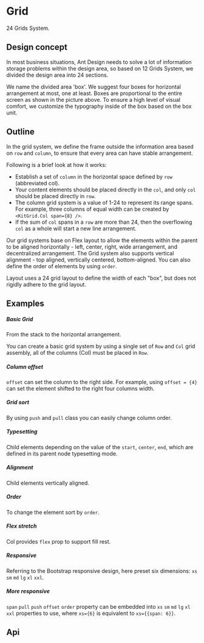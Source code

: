 
<Meta of={KitGridStories} />

<style>
{`
    .ant-row .col-demo {
        background: #1677ff;
        min-height: 40px;
        line-height: 40px;
        color: #fff;
        text-align: center;
        border-radius: 0;
    }

    .col-demo.odd {
        background: #1677ffbf;
    }

    .col-demo.odd.higher {
        min-height: 60px;
        line-height: 60px;
    }
`}
</style>

# Grid

24 Grids System.

## Design concept

In most business situations, Ant Design needs to solve a lot of information storage problems within the design area, so based on 12 Grids System, we divided the design area into 24 sections.

We name the divided area 'box'. We suggest four boxes for horizontal arrangement at most, one at least. Boxes are proportional to the entire screen as shown in the picture above. To ensure a high level of visual comfort, we customize the typography inside of the box based on the box unit.

## Outline

In the grid system, we define the frame outside the information area based on `row` and `column`, to ensure that every area can have stable arrangement.

Following is a brief look at how it works:

- Establish a set of `column` in the horizontal space defined by `row` (abbreviated col).
- Your content elements should be placed directly in the `col`, and only `col` should be placed directly in `row`.
- The column grid system is a value of 1-24 to represent its range spans. For example, three columns of equal width can be created by `<KitGrid.Col span={8} />`.
- If the sum of `col` spans in a `row` are more than 24, then the overflowing `col` as a whole will start a new line arrangement.

Our grid systems base on Flex layout to allow the elements within the parent to be aligned horizontally - left, center, right, wide arrangement, and decentralized arrangement. The Grid system also supports vertical alignment - top aligned, vertically centered, bottom-aligned. You can also define the order of elements by using `order`.

Layout uses a 24 grid layout to define the width of each "box", but does not rigidly adhere to the grid layout.

## Examples

##### Basic Grid

From the stack to the horizontal arrangement.

You can create a basic grid system by using a single set of `Row` and `Col` grid assembly, all of the columns (Col) must be placed in `Row`.


<CustomCanvas content={Examples.Basic} source={Sources.Basic} id="grid-basic"/>

##### Column offset

`offset` can set the column to the right side. For example, using `offset = {4}` can set the element shifted to the right four columns width.


<CustomCanvas content={Examples.ColOffset} source={Sources.ColOffset} id="grid-offset"/>

##### Grid sort

By using `push` and `pull` class you can easily change column order.


<CustomCanvas content={Examples.GridSort} source={Sources.GridSort} id="grid-sort"/>

##### Typesetting

Child elements depending on the value of the `start`, `center`, `end`, which are defined in its parent node typesetting mode.


<CustomCanvas content={Examples.Typesetting} source={Sources.Typesetting} id="grid-typesetting"/>

##### Alignment

Child elements vertically aligned.


<CustomCanvas content={Examples.Alignment} source={Sources.Alignment} id="grid-alignment"/>

##### Order

To change the element sort by `order`.


<CustomCanvas content={Examples.Order} source={Sources.Order} id="grid-order"/>

##### Flex stretch

Col provides `flex` prop to support fill rest.


<CustomCanvas content={Examples.Stretch} source={Sources.Stretch} id="grid-stretch"/>

##### Responsive

Referring to the Bootstrap responsive design, here preset six dimensions: `xs` `sm` `md` `lg` `xl` `xxl`.


<CustomCanvas content={Examples.Responsive} source={Sources.Responsive} id="grid-responsive"/>

##### More responsive

`span` `pull` `push` `offset` `order` property can be embedded into `xs` `sm` `md` `lg` `xl` `xxl` properties to use, where `xs={6}` is equivalent to `xs={{span: 6}}`.


<CustomCanvas content={Examples.MoreResponsive} source={Sources.MoreResponsive} id="grid-more-responsive"/>

## Api

<Canvas of={KitGridStories.Api} />

<Controls of={KitGridStories.Api} />